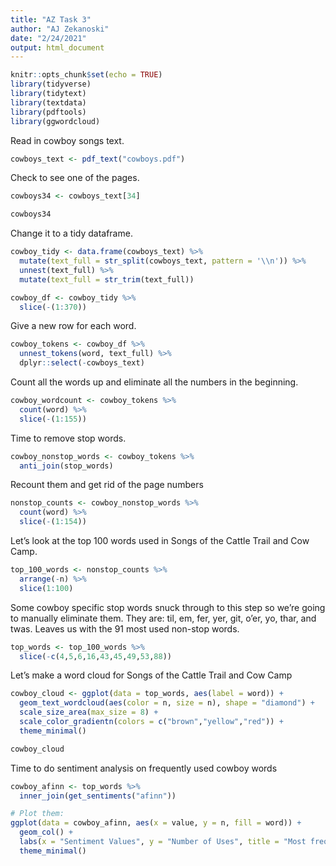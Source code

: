 ```yaml
---
title: "AZ Task 3"
author: "AJ Zekanoski"
date: "2/24/2021"
output: html_document
---
```


```r
knitr::opts_chunk$set(echo = TRUE)
library(tidyverse)
library(tidytext)
library(textdata)
library(pdftools)
library(ggwordcloud)
```

Read in cowboy songs text.
```r
cowboys_text <- pdf_text("cowboys.pdf")
```

Check to see one of the pages.
```r
cowboys34 <- cowboys_text[34]

cowboys34
```

Change it to a tidy dataframe.
```r
cowboy_tidy <- data.frame(cowboys_text) %>% 
  mutate(text_full = str_split(cowboys_text, pattern = '\\n')) %>% 
  unnest(text_full) %>% 
  mutate(text_full = str_trim(text_full))
```

```r
cowboy_df <- cowboy_tidy %>% 
  slice(-(1:370))
```

Give a new row for each word. 
```r
cowboy_tokens <- cowboy_df %>% 
  unnest_tokens(word, text_full) %>% 
  dplyr::select(-cowboys_text)
```

Count all the words up and eliminate all the numbers in the beginning. 
```r
cowboy_wordcount <- cowboy_tokens %>% 
  count(word) %>% 
  slice(-(1:155))
```

Time to remove stop words. 
```r
cowboy_nonstop_words <- cowboy_tokens %>% 
  anti_join(stop_words)
```

Recount them and get rid of the page numbers
```r
nonstop_counts <- cowboy_nonstop_words %>% 
  count(word) %>% 
  slice(-(1:154))
```

Let's look at the top 100 words used in Songs of the Cattle Trail and Cow Camp.
```r
top_100_words <- nonstop_counts %>% 
  arrange(-n) %>% 
  slice(1:100) 
```

Some cowboy specific stop words snuck through to this step so we're going to manually eliminate them. They are: til, em, fer, yer, git, o'er, yo, thar, and twas. Leaves us with the 91 most used non-stop words.

```r
top_words <- top_100_words %>% 
  slice(-c(4,5,6,16,43,45,49,53,88))
```

Let's make a word cloud for Songs of the Cattle Trail and Cow Camp
```r
cowboy_cloud <- ggplot(data = top_words, aes(label = word)) +
  geom_text_wordcloud(aes(color = n, size = n), shape = "diamond") +
  scale_size_area(max_size = 8) +
  scale_color_gradientn(colors = c("brown","yellow","red")) +
  theme_minimal()

cowboy_cloud
```
Time to do sentiment analysis on frequently used cowboy words
```r
cowboy_afinn <- top_words %>% 
  inner_join(get_sentiments("afinn"))
```

```r

# Plot them: 
ggplot(data = cowboy_afinn, aes(x = value, y = n, fill = word)) +
  geom_col() +
  labs(x = "Sentiment Values", y = "Number of Uses", title = "Most frequent sentimental words in Songs of the Cattle Trail and Cowcamp") +
  theme_minimal()

```

